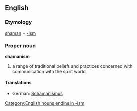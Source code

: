 {{wikipedia}}
==English==

===Etymology===
[[shaman]] + [[-ism]]

===Proper noun===
'''shamanism'''

# a range of traditional beliefs and practices concerned with communication with the spirit world

====Translations====

*German: [[Schamanismus]] {{m}}

[[Category:English nouns ending in -ism]]